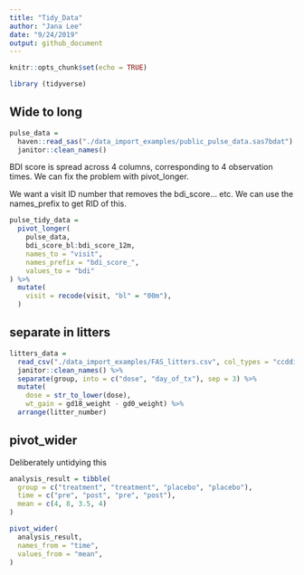```yaml
---
title: "Tidy_Data"
author: "Jana Lee"
date: "9/24/2019"
output: github_document
---
```


```r
knitr::opts_chunk$set(echo = TRUE)

library (tidyverse)
```

## Wide to long

```r
pulse_data =
  haven::read_sas("./data_import_examples/public_pulse_data.sas7bdat") %>%
  janitor::clean_names()
```

BDI score is spread across 4 columns, corresponding to 4 observation times. We can fix the problem with pivot_longer.

We want a visit ID number that removes the bdi_score... etc. We can use the names_prefix to get RID of this.
```r
pulse_tidy_data = 
  pivot_longer(
    pulse_data, 
    bdi_score_bl:bdi_score_12m,
    names_to = "visit",
    names_prefix = "bdi_score_",
    values_to = "bdi"
) %>%
  mutate(
    visit = recode(visit, "bl" = "00m"),
  )
```

## separate in litters
```r
litters_data = 
  read_csv("./data_import_examples/FAS_litters.csv", col_types = "ccddiiii") %>% 
  janitor::clean_names() %>%
  separate(group, into = c("dose", "day_of_tx"), sep = 3) %>%
  mutate(
    dose = str_to_lower(dose),
    wt_gain = gd18_weight - gd0_weight) %>%
  arrange(litter_number)
```

## pivot_wider
Deliberately untidying this
```r
analysis_result = tibble(
  group = c("treatment", "treatment", "placebo", "placebo"),
  time = c("pre", "post", "pre", "post"),
  mean = c(4, 8, 3.5, 4)
)

pivot_wider(
  analysis_result,
  names_from = "time",
  values_from = "mean",
)
```

